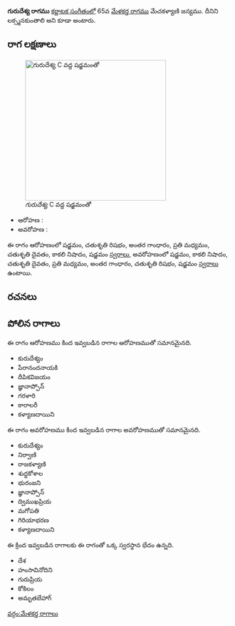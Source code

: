 {{Infobox ragam
	| name          	= గురుదేశ్య
	| synonym	    	= లక్స్మనకుంతాలి
	| mela          	= 
	| chakra        	= 
	| janaka        	= 
	| type          	= షడవ
	| arohanam      	= {{svaraC|S|R2|G3|M2|D2|N3|S'}} 
	| avarohanam    	= {{svaraC|S'|N3|D2|M2|G3|R2|S}}
	| jeeva         	=
	| chhaya        	=
	| nyasa         	=
	| vishesha      	= 
	| equivalent  		= 
}}
{{కర్ణాటక సంగీత రాగాలు}}
'''గురుదేశ్య రాగము''' [[కర్ణాటక సంగీతం]]లో 65వ [[మేళకర్త రాగము]] మేచకళ్యాణి జన్యము. దీనిని లక్స్మనకుంతాలి అని కూడా అంటారు.


==రాగ లక్షణాలు==
[[Image:gurudeshya_kb2wiki.png|thumb|right|316px|''గురుదేశ్య'' C వద్ద షడ్జమంతో]]

* ఆరోహణ : {{svaraC|S|R2|G3|M2|D2|N3|S'}} 
* అవరోహణ : {{svaraC|S'|N3|D2|M2|G3|R2|S}}

ఈ రాగం ఆరోహణంలో షడ్జమం, చతుశృతి రిషభం, అంతర గాంధారం, ప్రతి మధ్యమం, చతుశృతి దైవతం, కాకలి  నిషాదం, షడ్జమం [[స్వరాలు]], అవరోహణంలో షడ్జమం, కాకలి  నిషాదం, చతుశృతి దైవతం, ప్రతి మధ్యమం, అంతర గాంధారం, చతుశృతి రిషభం, షడ్జమం [[స్వరాలు]] ఉంటాయి.

==రచనలు==



==పోలిన రాగాలు==
ఈ రాగం ఆరోహణము కింద ఇవ్వబడిన రాగాల ఆరోహణముతో సమానమైనది.
* కురుదేశ్యం
* పేరానందనాయకి
* దీపికవిజయం
* జ్ఞానాప్పోన్
* గరళారి
* కారాలరీ
* కళ్యాణదాయిని

ఈ రాగం అవరోహణము కింద ఇవ్వబడిన రాగాల అవరోహణముతో సమానమైనది.
* కురుదేశ్యం
* నిర్వాణి
* రాజకళ్యాణి
* శుధ్ధకోశాల
* భురంజని
* జ్ఞానాప్పోన్
* ద్విముఖప్రియ
* మగోపతి
* గిరియాభరణ
* కళ్యాణదాయిని

ఈ క్రింద ఇవ్వబడిన రాగాలకు ఈ రాగంతో ఒక్క స్వరస్థాన భేదం ఉన్నది.
* దేశ
* హంసావినోదిని
* గురుప్రియ
* కోకిలం
* అమృతబేహాగ్



[[వర్గం:మేళకర్త రాగాలు]]